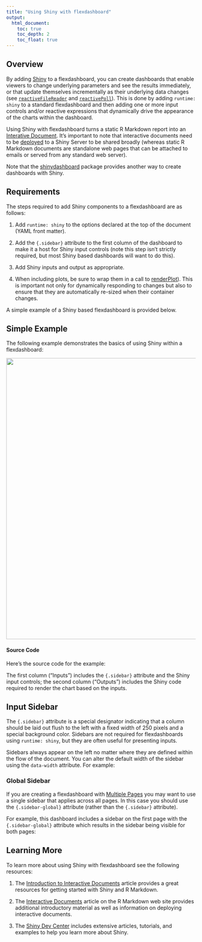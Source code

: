 ```yaml
---
title: "Using Shiny with flexdashboard"
output:
  html_document:
    toc: true
    toc_depth: 2
    toc_float: true
---
```


## Overview

By adding [Shiny](http://shiny.rstudio.com) to a flexdashboard, you can create dashboards that enable viewers to change underlying parameters and see the results immediately, or that update themselves incrementally as their underlying data changes (see [`reactiveFileReader`](http://shiny.rstudio.com/reference/shiny/latest/reactiveFileReader.html) and [`reactivePoll`](http://shiny.rstudio.com/reference/shiny/latest/reactivePoll.html)). This is done by adding `runtime: shiny` to a standard flexdashboard and then adding one or more input controls and/or reactive expressions that dynamically drive the appearance of the charts within the dashboard.

Using Shiny with flexdashboard turns a static R Markdown report into an [Interative Document](http://rmarkdown.rstudio.com/authoring_shiny.html). It's important to note that interactive documents need to be [deployed](http://rmarkdown.rstudio.com/authoring_shiny.html#deployment) to a Shiny Server to be shared broadly (whereas static R Markdown documents are standalone web pages that can be attached to emails or served from any standard web server).

Note that the [shinydashboard](https://rstudio.github.io/shinydashboard/) package provides another way to create dashboards with Shiny.  

## Requirements

The steps required to add Shiny components to a flexdashboard are as follows:

1. Add `runtime: shiny` to the options declared at the top of the document (YAML front matter).

2. Add the `{.sidebar}` attribute to the first column of the dashboard to make it a host for Shiny input controls (note this step isn't strictly required, but most Shiny based dashboards will want to do this).

3. Add Shiny inputs and output as appropriate.

4. When including plots, be sure to wrap them in a call to [renderPlot](http://shiny.rstudio.com/reference/shiny/latest/renderPlot.html)). This is important not only for dynamically responding to changes but also to ensure that they are automatically re-sized when their container changes.

A simple example of a Shiny based flexdashboard is provided below.

## Simple Example

The following example demonstrates the basics of using Shiny within a flexdashboard:

<img src="images/Shiny.png" width="865" height="745"/>

#### Source Code

Here's the source code for the example:

<div id="shiny"></div>
<script type="text/javascript">loadSnippet('shiny')</script>

The first column ("Inputs") includes the `{.sidebar}` attribute and the Shiny input controls; the second column ("Outputs") includes the Shiny code required to render the chart based on the inputs.

## Input Sidebar

The `{.sidebar}` attribute is a special designator indicating that a column should be laid out flush to the left with a fixed width of 250 pixels and a special background color. Sidebars are not required for flexdashboards using `runtime: shiny`, but they are often useful for presenting inputs.

Sidebars always appear on the left no matter where they are defined within the flow of the document. You can alter the default width of the sidebar using the `data-width` attribute. For example:

<div id="sidebarwidth"></div>
<script type="text/javascript">loadSnippet('sidebarwidth')</script>

### Global Sidebar

If you are creating a flexdashboard with [Multiple Pages](using.html#multiple-pages) you may want to use a single sidebar that applies across all pages. In this case you should use the `{.sidebar-global}` attribute (rather than the `{.sidebar}` attribute). 

For example, this dashboard includes a sidebar on the first page with the `{.sidebar-global}` attribute which results in the sidebar being visible for both pages:

<div id="sidebarmultiplepages"></div>
<script type="text/javascript">loadSnippet('sidebarmultiplepages')</script>

## Learning More

To learn more about using Shiny with flexdashboard see the following resources:

1. The [Introduction to Interactive Documents](http://shiny.rstudio.com/articles/interactive-docs.html) article provides a great resources for getting started with Shiny and R Markdown.

1. The [Interactive Documents](http://rmarkdown.rstudio.com/authoring_shiny.html) article on the R Markdown web site provides additional introductory material as well as information on deploying interactive documents.

2. The [Shiny Dev Center](http://shiny.rstudio.com) includes extensive articles, tutorials, and examples to help you learn more about Shiny.
